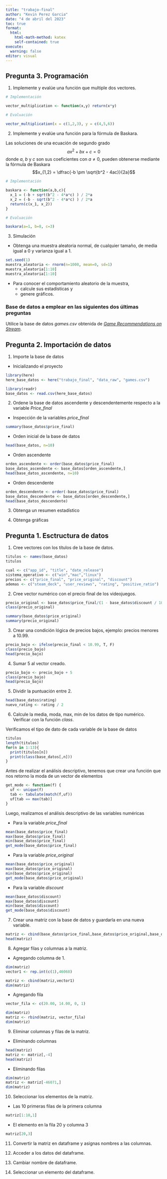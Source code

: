 ```yaml
---
title: "trabajo-final"
author: "Kevin Perez Garcia"
date: "4 de abril del 2023"
toc: true
format:
  html:
    html-math-method: katex
    self-contained: true
execute:
  warning: false
editor: visual
---
```


## Pregunta 3. Programación

1.  Implemente y evalúe una función que multiple dos vectores.

```r
# Implementación

vector_multiplication <- function(x,y) return(x*y)

# Evaluación

vector_multiplication(x = c(1,2,3), y = c(4,5,6))
```

2.  Implemente y evalúe una función para la fórmula de Baskara.

Las soluciones de una ecuación de segundo grado $$ax^2+bx+c=0$$ donde $a$, $b$ y $c$ son sus coeficientes con $a \neq 0$, pueden obtenerse mediante la fórmula de Baskara $$x_{1,2} = \dfrac{-b \pm \sqrt{b^2 - 4ac}}{2a}$$

```r
# Implementación

baskara <- function(a,b,c){
  x_1 = (-b + sqrt(b^2 - 4*a*c) ) / 2*a
  x_2 = (-b - sqrt(b^2 - 4*a*c) ) / 2*a
  return(c(x_1, x_2))
}

# Evaluación

baskara(a=1, b=8, c=3)
```

3.  Simulación

-   Obtenga una muestra aleatoria normal, de cualquier tamaño, de media igual a $0$ y varianza igual a $1$.

```r
set.seed(1)
muestra_aleatoria <- rnorm(n=1000, mean=0, sd=1)
muestra_aleatoria[1:10]
muestra_aleatoria[1:10]
```

-   Para conocer el comportamiento aleatorio de la muestra,
    -   calcule sus estadísticas y
    -   genere gráficos.

### Base de datos a emplear en las siguientes dos últimas preguntas

Utilice la base de datos *games.csv* obtenida de [*Game Recommendations on Stream*](https://www.kaggle.com/datasets/antonkozyriev/game-recommendations-on-steam).

## Pregunta 2. Importación de datos

1.  Importe la base de datos

-   Inicializando el proyecto

```r
library(here)
here_base_datos <- here("trabajo_final", "data_raw", "games.csv")
```

```r
library(readr)
base_datos <- read.csv(here_base_datos)
```

2.  Ordene la base de datos ascendente y descendentemente respecto a la variable *Price_final*

-   Inspección de la variables *price_final*

```r
summary(base_datos$price_final)
```

-   Orden inicial de la base de datos

```r
head(base_datos, n=10)
```

-   Orden ascendente

```r
orden_ascendente <- order(base_datos$price_final)
base_datos_ascendente <- base_datos[orden_ascendente,]
head(base_datos_ascendente, n=10)
```

-   Orden descendente

```r
orden_descendente <- order(-base_datos$price_final)
base_datos_descendente <- base_datos[orden_descendente,]
head(base_datos_descendente)
```

3.  Obtenga un resumen estadístico

4.  Obtenga gráficas

## Pregunta 1. Esctructura de datos

1.  Cree vectores con los títulos de la base de datos.
```r
titulos <- names(base_datos)
titulos

cual <- c("app_id", "title", "date_release")
sistema_operativo <- c("win","mac","linux")
precios <- c("price_final", "price_original", "discount")
ademas <- c("steam_deck", "user_reviews", "rating", "positive_ratio")
```


2.  Cree vector numérico con el precio final de los videojuegos.
```r
precio_original <- base_datos$price_final/(1 - base_datos$discount / 100)
class(precio_original)

summary(base_datos$price_original)
summary(precio_original)
```


3.  Crear una condición lógica de precios bajos, ejemplo: precios menores a $10.99$.
```r
precio_bajo <- ifelse(precio_final < 10.99, T, F)
class(precio_bajo)
head(precio_bajo)
```


4.  Sumar $5$ al vector creado.
```r
precio_bajo <- precio_bajo + 5
class(precio_bajo)
head(precio_bajo)
```


5.  Dividir la puntuación entre $2$.
```r
head(base_datos$rating)
nuevo_rating <- rating / 2
```

6.  Calcule la media, moda, max, min de los datos de tipo numérico. Verificar con la función *class*.

Verificamos el tipo de dato de cada variable de la base de datos
```r
titulos
length(titulos)
for(n in 1:13){
  print(titulos[n])
  print(class(base_datos[,n]))
}
```
Antes de realizar el análisis descriptivo, tenemos que crear una función que nos retorno la moda de un vector de elementos
```r
get_mode <- function(f) {
  uf <- unique(f)
  tab <- tabulate(match(f,uf))
  uf[tab == max(tab)]
}
```

Luego, realizamos el análisis descriptivo de las variables numéricas

* Para la variable *price_final*
```r
mean(base_datos$price_final)
max(base_datos$price_final)
min(base_datos$price_final)
get_mode(base_datos$price_final)
```
* Para la variable *price_original*
```r
mean(base_datos$price_original)
max(base_datos$price_original)
min(base_datos$price_original)
get_mode(base_datos$price_original)
```
* Para la variable *discount*
```r
mean(base_datos$discount)
max(base_datos$discount)
min(base_datos$discount)
get_mode(base_datos$discount)
```

7.  Crear una matriz con la base de datos y guardarla en una nueva variable.
```r
matriz <- cbind(base_datos$price_final,base_datos$price_original,base_datos$discount)
head(matriz)
```

8.  Agregar filas y columnas a la matriz.

* Agregando columna de $1$.
```r
dim(matriz)
vector1 <- rep.int(c(1),46068)

matriz <- cbind(matriz,vector1)
dim(matriz)
```

* Agregando fila
```r
vector_fila <- c(20.00, 14.00, 0, 1)

dim(matriz)
matriz <- rbind(matriz, vector_fila)
dim(matriz)
```

9. Eliminar columnas y filas de la matriz.

* Eliminando columnas
```r
head(matriz)
matriz <- matriz[,-4]
head(matriz)
```

* Eliminando filas
```r
dim(matriz)
matriz <- matriz[-46071,]
dim(matriz)
```

10. Seleccionar los elementos de la matriz.

* Las 10 primeras filas de la primera columna
```r
matriz[1:10,1]
```
* El elemento en la fila 20 y columna 3
```r
matriz[20,3]
```

11. Convertir la matriz en dataframe y asignas nombres a las columnas.

12. Acceder a los datos del dataframe.

13. Cambiar nombre de dataframe.

14. Seleccionar un elemento del dataframe.
